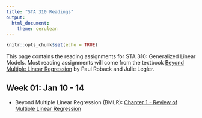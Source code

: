 ```yaml
---
title: "STA 310 Readings"
output: 
  html_document:
    theme: cerulean
---
```


```r
knitr::opts_chunk$set(echo = TRUE)
```

This page contains the reading assignments for STA 310: Generalized Linear Models. Most reading assignments will come from the textbook [Beyond Multiple Linear Regression](https://bookdown.org/roback/bookdown-BeyondMLR/) by Paul Roback and Julie Legler. 

## Week 01: Jan 10 - 14 {#week-01}

- Beyond Multiple Linear Regression (BMLR): [Chapter 1 - Review of Multiple Linear Regression](https://bookdown.org/roback/bookdown-BeyondMLR/ch-MLRreview.html)